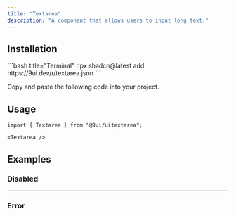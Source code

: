 ```yaml
---
title: "Textarea"
description: "A component that allows users to input long text."
---
```


<Preview name="textarea-demo" />

## Installation

<Installation>
<div>
```bash title="Terminal"
npx shadcn@latest add https://9ui.dev/r/textarea.json
```
</div>

<Steps>

<Step>Copy and paste the following code into your project.</Step>

<Source name="textarea" />

</Steps>
</Installation>

## Usage

```tsx title="Imports"
import { Textarea } from "@9ui/uitextarea";
```

```tsx title="Anatomy"
<Textarea />
```

## Examples

### Disabled

<Preview name="textarea-disabled" />

---

### Error

<Preview name="textarea-error" />
